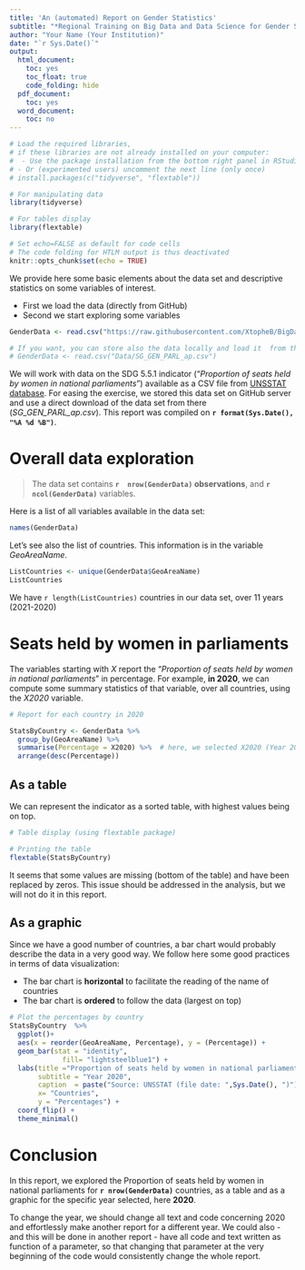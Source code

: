 ```yaml
---
title: 'An (automated) Report on Gender Statistics'
subtitle: "*Regional Training on Big Data and Data Science for Gender Statistics in Asia and the Pacific*"
author: "Your Name (Your Institution)"
date: "`r Sys.Date()`"
output:
  html_document:
    toc: yes
    toc_float: true
    code_folding: hide
  pdf_document:
    toc: yes
  word_document:
    toc: no
---
```



```r
# Load the required libraries, 
# if these libraries are not already installed on your computer:
#  - Use the package installation from the bottom right panel in RStudio (recommended)
# - Or (experimented users) uncomment the next line (only once)
# install.packages(c("tidyverse", "flextable"))

# For manipulating data
library(tidyverse)

# For tables display
library(flextable)

```


```r
# Set echo=FALSE as default for code cells
# The code folding for HTLM output is thus deactivated
knitr::opts_chunk$set(echo = TRUE)

```

We provide here some basic elements about the data set and descriptive statistics on some variables of interest.  

* First we load the data (directly from GitHub)
* Second we start exploring some variables

```r
GenderData <- read.csv("https://raw.githubusercontent.com/XtopheB/BigDataForGenderStats/refs/heads/main/Data/SG_GEN_PARL_ap.csv")

# If you want, you can store also the data locally and load it  from there
# GenderData <- read.csv("Data/SG_GEN_PARL_ap.csv")

```


We will work with data on the SDG 5.5.1 indicator ("*Proportion of seats held by women in national parliaments*") available as a CSV file from  [UNSSTAT database](https://unstats.un.org/SDGS/Indicators/Database/). For easing the exercise, we stored this data set on GitHub server and use a direct download of the data set from there (*SG_GEN_PARL_ap.csv*). This report was compiled on **`r format(Sys.Date(), "%A %d %B")`**.


# Overall data exploration

> The data set contains   **`r  nrow(GenderData)`  observations**, and  **`r  ncol(GenderData)`** variables.

Here is a list of all variables available in the data set: 

```r
names(GenderData)
```

Let's see also the list of countries. This information is in the variable *GeoAreaName*. 

```r
ListCountries <- unique(GenderData$GeoAreaName)
ListCountries

```
We have `r length(ListCountries)` countries in our data set, over 11 years (2021-2020)

# Seats held by women in parliaments 

The variables starting with *X* report the "*Proportion of seats held by women in national parliaments*" in percentage.  For example, **in 2020**, we can compute some summary statistics of that variable, over all countries, using the *X2020* variable.   


```r
# Report for each country in 2020

StatsByCountry <- GenderData %>%
  group_by(GeoAreaName) %>%
  summarise(Percentage = X2020) %>%  # here, we selected X2020 (Year 2020)
  arrange(desc(Percentage))

```

## As a table
We can represent the indicator as a sorted table, with highest values being on top.  

```r
# Table display (using flextable package)

# Printing the table
flextable(StatsByCountry)
```
It seems that some values are missing (bottom of the table) and have been replaced by zeros. This issue should be addressed in the analysis, but we will not do it in this report.  

## As a graphic 

Since we have a good number of countries, a bar chart would probably describe the data in a very good way. We follow here some good practices in terms of data visualization: 

- The bar chart is **horizontal** to facilitate the reading of the name of countries
- The bar chart is **ordered** to follow the data (largest on top)

```r
# Plot the percentages by country
StatsByCountry  %>%
  ggplot()+
  aes(x = reorder(GeoAreaName, Percentage), y = (Percentage)) +
  geom_bar(stat = "identity", 
             fill= "lightsteelblue1") +
  labs(title ="Proportion of seats held by women in national parliaments ", 
       subtitle = "Year 2020", 
       caption  = paste("Source: UNSSTAT (file date: ",Sys.Date(), ")"), 
       x= "Countries",
       y = "Percentages") +
  coord_flip() +
  theme_minimal()

```

# Conclusion
 In this report, we explored the Proportion of seats held by women in national parliaments for **`r nrow(GenderData)`** countries, as a table and as a graphic for the specific year selected, here **2020**.

To change the year, we should change all text and code concerning 2020 and effortlessly make another report for a different year.  We could also - and this will be done in another report - have all code and text written as function of a parameter, so that changing that parameter at the very beginning of the code would consistently change the whole report. 








